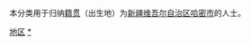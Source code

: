 {{Catnav|頁面分類|各種主題的頁面分類|依中国各省来作的分类|各地中国人|新疆人}}
{{Catnav|頁面分類|人物|各國人物|中国人|各地中国人|新疆人}}

本分类用于归纳[[籍贯|籍贯]]（出生地）为[[新疆维吾尔自治区|新疆维吾尔自治区]][[哈密市|哈密市]]的人士。

[[Category:新疆人|地区]]
[[Category:哈密|*]]